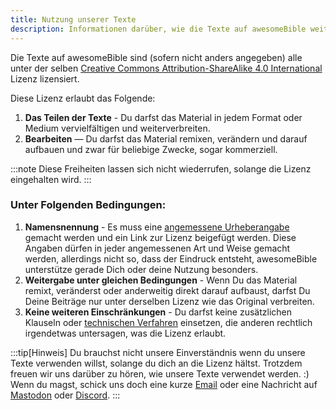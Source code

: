 ```yaml
---
title: Nutzung unserer Texte
description: Informationen darüber, wie die Texte auf awesomeBible weiterverwendet werden dürfen.
---
```


Die Texte auf awesomeBible sind (sofern nicht anders angegeben) alle unter der selben [Creative Commons Attribution-ShareAlike 4.0 International](https://creativecommons.org/licenses/by-sa/4.0/deed.de) Lizenz lizensiert.

Diese Lizenz erlaubt das Folgende:
1. **Das Teilen der Texte** - Du darfst das Material in jedem Format oder Medium vervielfältigen und weiterverbreiten.
2. **Bearbeiten** — Du darfst das Material remixen, verändern und darauf aufbauen
und zwar für beliebige Zwecke, sogar kommerziell.

:::note
    Diese Freiheiten lassen sich nicht wiederrufen, solange die Lizenz eingehalten wird.
:::
### Unter Folgenden Bedingungen:
1. **Namensnennung** - Es muss eine [angemessene Urheberangabe](https://wiki.creativecommons.org/wiki/License_Versions#Detailed_attribution_comparison_chart) gemacht werden und ein Link zur Lizenz beigefügt werden. Diese Angaben dürfen in jeder angemessenen Art und Weise gemacht werden, allerdings nicht so, dass der Eindruck entsteht, awesomeBible unterstütze gerade Dich oder deine Nutzung besonders.
2. **Weitergabe unter gleichen Bedingungen** - Wenn Du das Material remixt, veränderst oder anderweitig direkt darauf aufbaust, darfst Du Deine Beiträge nur unter derselben Lizenz wie das Original verbreiten.
3. **Keine weiteren Einschränkungen** - Du darfst keine zusätzlichen Klauseln oder [technischen Verfahren](https://wiki.creativecommons.org/wiki/License_Versions#Application_of_effective_technological_measures_by_users_of_CC-licensed_works_prohibited) einsetzen, die anderen rechtlich irgendetwas untersagen, was die Lizenz erlaubt.


:::tip[Hinweis]
Du brauchst nicht unsere Einverständnis wenn du unsere Texte verwenden willst, solange du dich an die Lizenz hältst. Trotzdem freuen wir uns darüber zu hören, wie unsere Texte verwendet werden. :)
Wenn du magst, schick uns doch eine kurze [Email](mailto:hey@awesomebible.de) oder eine Nachricht auf [Mastodon](https://youthweb.social/@awesomebible) oder [Discord](https://chat.awesomebible.de).
:::